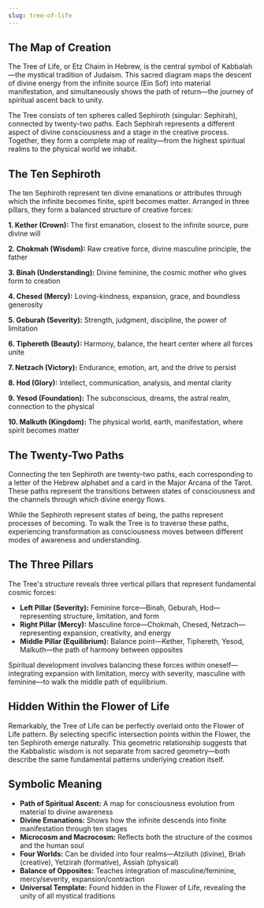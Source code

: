 ```yaml
---
slug: tree-of-life
---
```


<Section title="The Map of Creation">

## The Map of Creation

The Tree of Life, or Etz Chaim in Hebrew, is the central symbol of Kabbalah—the mystical tradition of Judaism. This sacred diagram maps the descent of divine energy from the infinite source (Ein Sof) into material manifestation, and simultaneously shows the path of return—the journey of spiritual ascent back to unity.

The Tree consists of ten spheres called Sephiroth (singular: Sephirah), connected by twenty-two paths. Each Sephirah represents a different aspect of divine consciousness and a stage in the creative process. Together, they form a complete map of reality—from the highest spiritual realms to the physical world we inhabit.

</Section>

<Section title="The Ten Sephiroth">

## The Ten Sephiroth

The ten Sephiroth represent ten divine emanations or attributes through which the infinite becomes finite, spirit becomes matter. Arranged in three pillars, they form a balanced structure of creative forces:

**1. Kether (Crown):** The first emanation, closest to the infinite source, pure divine will

**2. Chokmah (Wisdom):** Raw creative force, divine masculine principle, the father

**3. Binah (Understanding):** Divine feminine, the cosmic mother who gives form to creation

**4. Chesed (Mercy):** Loving-kindness, expansion, grace, and boundless generosity

**5. Geburah (Severity):** Strength, judgment, discipline, the power of limitation

**6. Tiphereth (Beauty):** Harmony, balance, the heart center where all forces unite

**7. Netzach (Victory):** Endurance, emotion, art, and the drive to persist

**8. Hod (Glory):** Intellect, communication, analysis, and mental clarity

**9. Yesod (Foundation):** The subconscious, dreams, the astral realm, connection to the physical

**10. Malkuth (Kingdom):** The physical world, earth, manifestation, where spirit becomes matter

</Section>

<Section title="The Twenty-Two Paths">

## The Twenty-Two Paths

Connecting the ten Sephiroth are twenty-two paths, each corresponding to a letter of the Hebrew alphabet and a card in the Major Arcana of the Tarot. These paths represent the transitions between states of consciousness and the channels through which divine energy flows.

While the Sephiroth represent states of being, the paths represent processes of becoming. To walk the Tree is to traverse these paths, experiencing transformation as consciousness moves between different modes of awareness and understanding.

</Section>

<Section title="The Three Pillars">

## The Three Pillars

The Tree's structure reveals three vertical pillars that represent fundamental cosmic forces:

- **Left Pillar (Severity):** Feminine force—Binah, Geburah, Hod—representing structure, limitation, and form
- **Right Pillar (Mercy):** Masculine force—Chokmah, Chesed, Netzach—representing expansion, creativity, and energy
- **Middle Pillar (Equilibrium):** Balance point—Kether, Tiphereth, Yesod, Malkuth—the path of harmony between opposites

Spiritual development involves balancing these forces within oneself—integrating expansion with limitation, mercy with severity, masculine with feminine—to walk the middle path of equilibrium.

</Section>

<Section title="Hidden Within the Flower of Life">

## Hidden Within the Flower of Life

Remarkably, the Tree of Life can be perfectly overlaid onto the Flower of Life pattern. By selecting specific intersection points within the Flower, the ten Sephiroth emerge naturally. This geometric relationship suggests that the Kabbalistic wisdom is not separate from sacred geometry—both describe the same fundamental patterns underlying creation itself.

</Section>

<Section title="Symbolic Meaning">

## Symbolic Meaning

- **Path of Spiritual Ascent:** A map for consciousness evolution from material to divine awareness
- **Divine Emanations:** Shows how the infinite descends into finite manifestation through ten stages
- **Microcosm and Macrocosm:** Reflects both the structure of the cosmos and the human soul
- **Four Worlds:** Can be divided into four realms—Atziluth (divine), Briah (creative), Yetzirah (formative), Assiah (physical)
- **Balance of Opposites:** Teaches integration of masculine/feminine, mercy/severity, expansion/contraction
- **Universal Template:** Found hidden in the Flower of Life, revealing the unity of all mystical traditions

</Section>

<RelatedGeometries slug="tree-of-life" />
